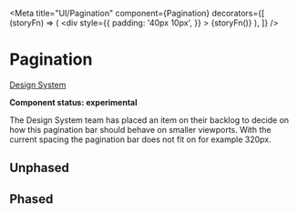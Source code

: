 
<Meta
  title="UI/Pagination"
  component={Pagination}
  decorators={[
    (storyFn) => (
      <div
        style={{
          padding: '40px 10px',
        }}
      >
        {storyFn()}
      </div>
    ),
  ]}
/>

# Pagination

[Design System](https://designsystem.amsterdam.nl/7awj1hc9f/p/431c4a-pagination)

**Component status: experimental**

The Design System team has placed an item on their backlog to decide on how this pagination bar should behave on
smaller viewports. With the current spacing the pagination bar does not fit on for example 320px.

## Unphased

<Preview>
  <Story name="Unphased">
    <Pagination collectionSize={50} pageSize={10} page={1} />
  </Story>
</Preview>

## Phased

<Preview>
  <Story name="Phased">
    <Pagination collectionSize={1000} pageSize={10} page={2} />
  </Story>
</Preview>
